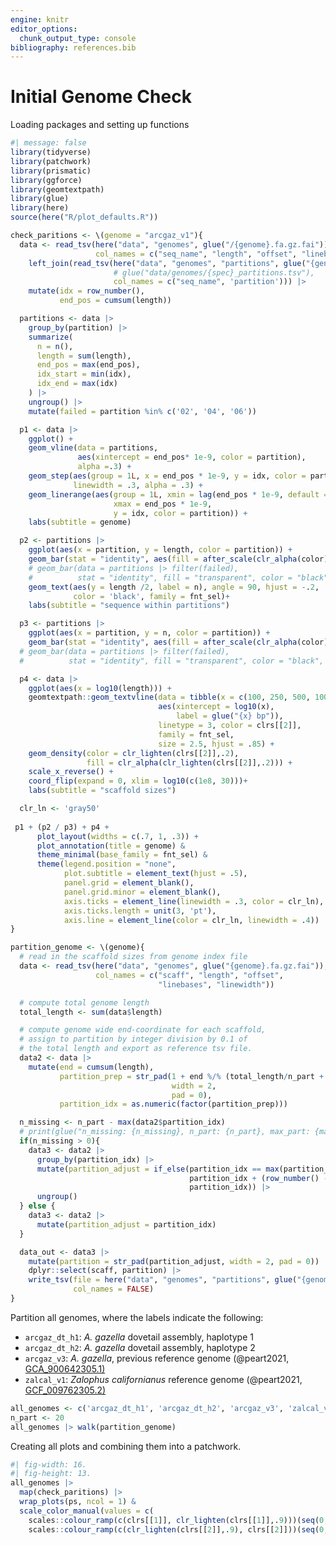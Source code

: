 ```yaml
---
engine: knitr
editor_options: 
  chunk_output_type: console
bibliography: references.bib
---
```


# Initial Genome Check

Loading packages and setting up functions

```r
#| message: false
library(tidyverse)
library(patchwork)
library(prismatic)
library(ggforce)
library(geomtextpath)
library(glue)
library(here)
source(here("R/plot_defaults.R"))

check_paritions <- \(genome = "arcgaz_v1"){
  data <- read_tsv(here("data", "genomes", glue("/{genome}.fa.gz.fai")),
                   col_names = c("seq_name", "length", "offset", "linebases", "linewidth")) |>
    left_join(read_tsv(here("data", "genomes", "partitions", glue("{genome}_partitions.tsv")),
                       # glue("data/genomes/{spec}_partitions.tsv"),
                       col_names = c("seq_name", 'partition'))) |>
    mutate(idx = row_number(),
           end_pos = cumsum(length))

  partitions <- data |>
    group_by(partition) |>
    summarize(
      n = n(),
      length = sum(length),
      end_pos = max(end_pos),
      idx_start = min(idx),
      idx_end = max(idx)
    ) |>
    ungroup() |>
    mutate(failed = partition %in% c('02', '04', '06'))

  p1 <- data |> 
    ggplot() +
    geom_vline(data = partitions,
               aes(xintercept = end_pos* 1e-9, color = partition),
               alpha =.3) +
    geom_step(aes(group = 1L, x = end_pos * 1e-9, y = idx, color = partition),
              linewidth = .3, alpha = .3) +
    geom_linerange(aes(group = 1L, xmin = lag(end_pos * 1e-9, default = 0),
                       xmax = end_pos * 1e-9,
                       y = idx, color = partition)) +
    labs(subtitle = genome)

  p2 <- partitions |>
    ggplot(aes(x = partition, y = length, color = partition)) +
    geom_bar(stat = "identity", aes(fill = after_scale(clr_alpha(color)))) +
    # geom_bar(data = partitions |> filter(failed),
    #          stat = "identity", fill = "transparent", color = "black", size = .5) +
    geom_text(aes(y = length /2, label = n), angle = 90, hjust = -.2, 
              color = 'black', family = fnt_sel)+
    labs(subtitle = "sequence within partitions")

  p3 <- partitions |>
    ggplot(aes(x = partition, y = n, color = partition)) +
    geom_bar(stat = "identity", aes(fill = after_scale(clr_alpha(color)))) #+
  # geom_bar(data = partitions |> filter(failed),
  #          stat = "identity", fill = "transparent", color = "black", size = .5)

  p4 <- data |>
    ggplot(aes(x = log10(length))) +
    geomtextpath::geom_textvline(data = tibble(x = c(100, 250, 500, 1000)),
                                 aes(xintercept = log10(x),
                                     label = glue("{x} bp")),
                                 linetype = 3, color = clrs[[2]],
                                 family = fnt_sel,
                                 size = 2.5, hjust = .85) +
    geom_density(color = clr_lighten(clrs[[2]],.2),
                 fill = clr_alpha(clr_lighten(clrs[[2]],.2))) +
    scale_x_reverse() +
    coord_flip(expand = 0, xlim = log10(c(1e8, 30)))+
    labs(subtitle = "scaffold sizes")

  clr_ln <- 'gray50'
   
 p1 + (p2 / p3) + p4 +
      plot_layout(widths = c(.7, 1, .3)) +
      plot_annotation(title = genome) &
      theme_minimal(base_family = fnt_sel) &
      theme(legend.position = "none",
            plot.subtitle = element_text(hjust = .5),
            panel.grid = element_blank(),
            panel.grid.minor = element_blank(),
            axis.ticks = element_line(linewidth = .3, color = clr_ln),
            axis.ticks.length = unit(3, 'pt'),
            axis.line = element_line(color = clr_ln, linewidth = .4))
}

partition_genome <- \(genome){
  # read in the scaffold sizes from genome index file
  data <- read_tsv(here("data", "genomes", glue("{genome}.fa.gz.fai")),
                   col_names = c("scaff", "length", "offset",
                                 "linebases", "linewidth"))

  # compute total genome length
  total_length <- sum(data$length)

  # compute genome wide end-coordinate for each scaffold,
  # assign to partition by integer division by 0.1 of
  # the total length and export as reference tsv file.
  data2 <- data |>
    mutate(end = cumsum(length),
           partition_prep = str_pad(1 + end %/% (total_length/n_part + 1),
                                    width = 2,
                                    pad = 0),
           partition_idx = as.numeric(factor(partition_prep)))

  n_missing <- n_part - max(data2$partition_idx)
  # print(glue("n_missing: {n_missing}, n_part: {n_part}, max_part: {max(data2$partition_idx)}"))
  if(n_missing > 0){
    data3 <- data2 |>
      group_by(partition_idx) |>
      mutate(partition_adjust = if_else(partition_idx == max(partition_idx),
                                        partition_idx + (row_number() - 1) %/% ( ceiling(n() / (n_missing + 1) )),
                                        partition_idx)) |>
      ungroup()
  } else {
    data3 <- data2 |>
      mutate(partition_adjust = partition_idx)
  }

  data_out <- data3 |>
    mutate(partition = str_pad(partition_adjust, width = 2, pad = 0)) |>
    dplyr::select(scaff, partition) |>
    write_tsv(file = here("data", "genomes", "partitions", glue("{genome}_partitions.tsv")),
              col_names = FALSE)
}
```

Partition all genomes, where the labels indicate the following:

- `arcgaz_dt_h1`: *A. gazella* dovetail assembly, haplotype 1
- `arcgaz_dt_h2`: *A. gazella* dovetail assembly, haplotype 2
- `arcgaz_v3`: *A. gazella*, previous reference genome (@peart2021, [GCA_900642305.1)](https://www.ncbi.nlm.nih.gov/data-hub/genome/GCA_900642305.1/)
- `zalcal_v1`:  *Zalophus californianus* reference genome (@peart2021, [GCF_009762305.2)](https://www.ncbi.nlm.nih.gov/data-hub/genome/GCF_009762305.2/)

<!---
zalcal genomes
--------------
GCA_009762305.1 (Peart et al 2021) <- GERP list
GCA_009762305.2 (Peart et al 2021)
GCA_009762305.2 (current GenBank)
GCF_009762305.2 (current RefSeq)

GCA_009762295.1 (Peart et al 2021)
GCA_009762295.2 (Peart et al 2021)
GCA_009762295.2 (current GenBank)

arcgaz genomes
--------------
GCA_900642305.1 (Peart et al 2021) <- GERP list
GCA_900642305.1 (current GenBank)
--->

```r
all_genomes <- c('arcgaz_dt_h1', 'arcgaz_dt_h2', 'arcgaz_v3', 'zalcal_v1')
n_part <- 20
all_genomes |> walk(partition_genome)
```

Creating all plots and combining them into a patchwork.

```r
#| fig-width: 16.
#| fig-height: 13.
all_genomes |>
  map(check_paritions) |> 
  wrap_plots(ps, ncol = 1) &
  scale_color_manual(values = c(
    scales::colour_ramp(c(clrs[[1]], clr_lighten(clrs[[1]],.9)))(seq(0,1,length.out = ceiling(n_part/2))),
    scales::colour_ramp(c(clr_lighten(clrs[[2]],.9), clrs[[2]]))(seq(0,1,length.out = ceiling(n_part/2)))))
```

